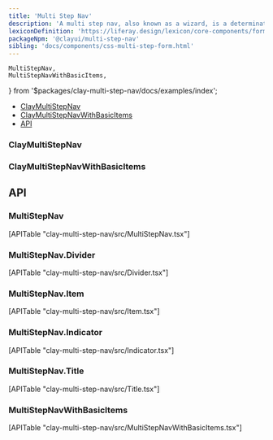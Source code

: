 ```yaml
---
title: 'Multi Step Nav'
description: 'A multi step nav, also known as a wizard, is a determinate progress bar used in long processes that divides the main task into subtasks. The wizard lets the user quickly identify their current progress in completing the task and navigate forwards and backwards between steps if needed.'
lexiconDefinition: 'https://liferay.design/lexicon/core-components/forms/multi-step-form/'
packageNpm: '@clayui/multi-step-nav'
sibling: 'docs/components/css-multi-step-form.html'
---
```


	MultiStepNav,
	MultiStepNavWithBasicItems,
} from '$packages/clay-multi-step-nav/docs/examples/index';

<div class="nav-toc-absolute">
<div class="nav-toc">

-   [ClayMultiStepNav](#claymultistepnav)
-   [ClayMultiStepNavWithBasicItems](#claymultistepnavwithbasicitems)
-   [API](#api)

</div>
</div>

### ClayMultiStepNav

<MultiStepNav />

### ClayMultiStepNavWithBasicItems

<MultiStepNavWithBasicItems />

## API

### MultiStepNav

<div>[APITable "clay-multi-step-nav/src/MultiStepNav.tsx"]</div>

### MultiStepNav.Divider

<div>[APITable "clay-multi-step-nav/src/Divider.tsx"]</div>

### MultiStepNav.Item

<div>[APITable "clay-multi-step-nav/src/Item.tsx"]</div>

### MultiStepNav.Indicator

<div>[APITable "clay-multi-step-nav/src/Indicator.tsx"]</div>

### MultiStepNav.Title

<div>[APITable "clay-multi-step-nav/src/Title.tsx"]</div>

### MultiStepNavWithBasicItems

<div>[APITable "clay-multi-step-nav/src/MultiStepNavWithBasicItems.tsx"]</div>
